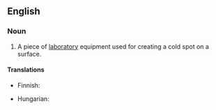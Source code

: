 ==English==
{{wikipedia}}

===Noun===
{{en-noun}}

# {{lb|en|chemistry}} A piece of [[laboratory]] equipment used for creating a cold spot on a surface.

====Translations====
{{trans-top|laboratory equipment}}
* Finnish: {{t|fi|kylmäsormi}}
{{trans-mid}}
* Hungarian: {{t|hu|hidegujj}}
{{trans-bottom}}